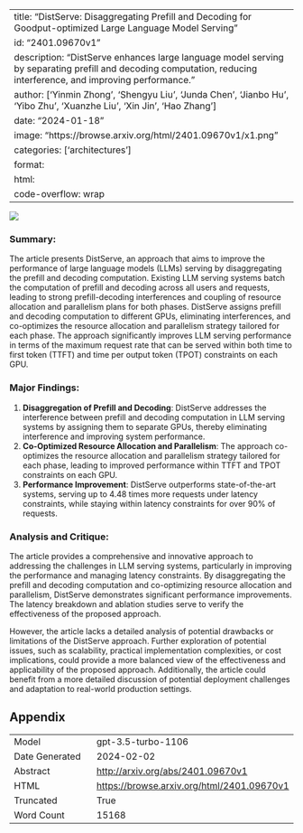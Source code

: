 
---
title: "DistServe: Disaggregating Prefill and Decoding for Goodput-optimized Large Language Model Serving"
id: "2401.09670v1"
description: "DistServe enhances large language model serving by separating prefill and decoding computation, reducing interference, and improving performance."
author: ['Yinmin Zhong', 'Shengyu Liu', 'Junda Chen', 'Jianbo Hu', 'Yibo Zhu', 'Xuanzhe Liu', 'Xin Jin', 'Hao Zhang']
date: "2024-01-18"
image: "https://browse.arxiv.org/html/2401.09670v1/x1.png"
categories: ['architectures']
format:
  html:
    code-overflow: wrap
---

![](https://browse.arxiv.org/html/2401.09670v1/x1.png)

### Summary:

The article presents DistServe, an approach that aims to improve the performance of large language models (LLMs) serving by disaggregating the prefill and decoding computation. Existing LLM serving systems batch the computation of prefill and decoding across all users and requests, leading to strong prefill-decoding interferences and coupling of resource allocation and parallelism plans for both phases. DistServe assigns prefill and decoding computation to different GPUs, eliminating interferences, and co-optimizes the resource allocation and parallelism strategy tailored for each phase. The approach significantly improves LLM serving performance in terms of the maximum request rate that can be served within both time to first token (TTFT) and time per output token (TPOT) constraints on each GPU.

### Major Findings:
1. **Disaggregation of Prefill and Decoding**: DistServe addresses the interference between prefill and decoding computation in LLM serving systems by assigning them to separate GPUs, thereby eliminating interference and improving system performance.
2. **Co-Optimized Resource Allocation and Parallelism**: The approach co-optimizes the resource allocation and parallelism strategy tailored for each phase, leading to improved performance within TTFT and TPOT constraints on each GPU.
3. **Performance Improvement**: DistServe outperforms state-of-the-art systems, serving up to 4.48 times more requests under latency constraints, while staying within latency constraints for over 90% of requests.

### Analysis and Critique:
The article provides a comprehensive and innovative approach to addressing the challenges in LLM serving systems, particularly in improving the performance and managing latency constraints. By disaggregating the prefill and decoding computation and co-optimizing resource allocation and parallelism, DistServe demonstrates significant performance improvements. The latency breakdown and ablation studies serve to verify the effectiveness of the proposed approach.

However, the article lacks a detailed analysis of potential drawbacks or limitations of the DistServe approach. Further exploration of potential issues, such as scalability, practical implementation complexities, or cost implications, could provide a more balanced view of the effectiveness and applicability of the proposed approach. Additionally, the article could benefit from a more detailed discussion of potential deployment challenges and adaptation to real-world production settings.

## Appendix

|          |          |
|----------|----------|
| Model     | gpt-3.5-turbo-1106       |
| Date Generated     | 2024-02-02       |
| Abstract | [http://arxiv.org/abs/2401.09670v1](http://arxiv.org/abs/2401.09670v1)        |
| HTML     | [https://browse.arxiv.org/html/2401.09670v1](https://browse.arxiv.org/html/2401.09670v1)       |
| Truncated       | True       |
| Word Count       | 15168       |